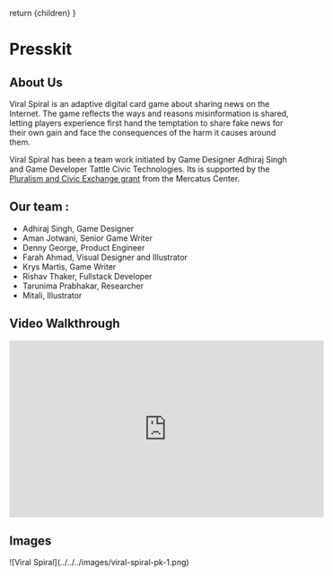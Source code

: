 
  return <DefaultLayoutNarrow>{children}</DefaultLayoutNarrow>
}

# Presskit

## About Us

Viral Spiral is an adaptive digital card game about sharing news on the Internet. The game reflects the ways and reasons misinformation is shared, letting players experience first hand the temptation to share fake news for their own gain and face the consequences of the harm it causes around them.

Viral Spiral has been a team work initiated by Game Designer Adhiraj Singh and Game Developer Tattle Civic Technologies. Its is supported by the [Pluralism and Civic Exchange grant](https://www.mercatus.org/features/mercatus-program-pluralism-civil-exchange-announces-first-cohort-grant-recipients) from the Mercatus Center.

## Our team :

- Adhiraj Singh, Game Designer
- Aman Jotwani, Senior Game Writer
- Denny George, Product Engineer
- Farah Ahmad, Visual Designer and Illustrator
- Krys Martis, Game Writer
- Rishav Thaker, Fullstack Developer
- Tarunima Prabhakar, Researcher
- Mitali, Illustrator

## Video Walkthrough

<iframe
  width="560"
  height="315"
  src="https://www.youtube.com/embed/FbUeYm8ifWs"
  title="YouTube video player"
  frameborder="0"
  allow="accelerometer; autoplay; clipboard-write; encrypted-media; gyroscope; picture-in-picture; web-share"
  allowfullscreen
></iframe>

## Images

<div style={{ width: "16em" }}>
    ![Viral Spiral](../../../images/viral-spiral-pk-1.png)
</div>
